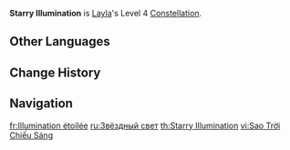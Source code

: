 {{Constellation Infobox
|image         = Constellation Starry Illumination.png
|character     = Layla
|level         = 4
|description   = When [[Nights of Formal Focus]] starts to fire off Shooting Stars, it will grant all nearby party members the Dawn Star effect, causing their [[Normal Attack|Normal]] and [[Charged Attack|Charged]] Attack DMG to increase based on 5% of Layla's Max [[HP]].<br>Dawn Star can last up to 3s and will be removed 0.05s after dealing Normal or Charged Attack DMG.
|scale_att1    = Max HP
|utility1      = Normal Attack DMG Increase
|utility2      = Charged Attack DMG Increase
|utility3      = Additive Base DMG Bonus
}}
'''Starry Illumination''' is [[Layla]]'s Level 4 [[Constellation]].

==Other Languages==
{{Other Languages
|en        = Starry Illumination
|zhs       = 星示昭明
|zhs_rm    = Xīng Shì Zhāomíng
|zht       = 星示昭明
|zht_rm    = Xīng Shì Zhāomíng
|zh_tl     = 
|ja        = 啓示を照らす星芒
|ja_rm     = Keiji wo Terasu Seibou
|ja_tl     = The Star Awn that Illuminates Revelations
|ko        = 빛나는 별의 소명
|ko_rm     = Binnaneun Byeol-ui Somyeong
|ko_tl     = Intelligence of the Lightning Star
|es        = Revelación astral
|es_tl     = Astral Revelation
|fr        = Illumination étoilée
|fr_tl     = Starry Illumination
|ru        = Звёздный свет
|ru_tl     = Starry Light
|th        = Starry Illumination
|vi        = Sao Trời Chiếu Sáng
|vi_tl     = Shining Stars
|de        = Astrale Illumination
|de_tl     = Astral Illumination
|id        = Starry Illumination
|pt        = Revelação Astral
|pt_tl     = Astral Revelation
|tr        = Yıldızlı Aydınlanma
|tr_tl     = Starry Illumination
|it        = Illuminazione stellare
|it_tl     = Stellar Illumination
}}

==Change History==
{{Change History|3.2}}

==Navigation==
{{Talent Navbox|Layla}}

[[fr:Illumination étoilée]]
[[ru:Звёздный свет]]
[[th:Starry Illumination]]
[[vi:Sao Trời Chiếu Sáng]]